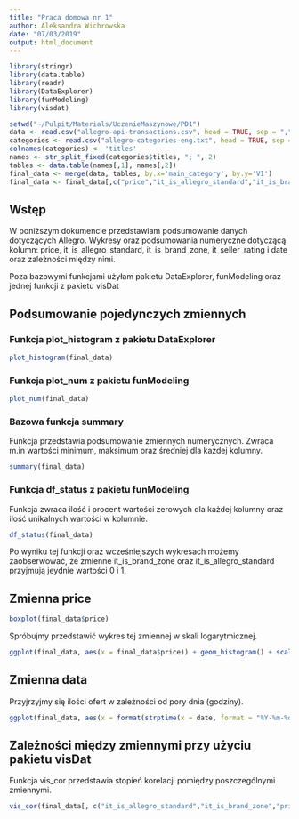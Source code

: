 ```yaml
---
title: "Praca domowa nr 1"
author: Aleksandra Wichrowska
date: "07/03/2019"
output: html_document
---
```


```r
library(stringr)
library(data.table)
library(readr)
library(DataExplorer)
library(funModeling)
library(visdat)

setwd("~/Pulpit/Materials/UczenieMaszynowe/PD1")
data <- read.csv("allegro-api-transactions.csv", head = TRUE, sep = ",")
categories <- read.csv("allegro-categories-eng.txt", head = TRUE, sep = "\t")
colnames(categories) <- 'titles'
names <- str_split_fixed(categories$titles, "; ", 2)
tables <- data.table(names[,1], names[,2])
final_data <- merge(data, tables, by.x='main_category', by.y='V1')
final_data <- final_data[,c("price","it_is_allegro_standard","it_is_brand_zone","it_seller_rating", "date" )]
```

## Wstęp

W poniższym dokumencie przedstawiam podsumowanie danych dotyczących Allegro. 
Wykresy oraz podsumowania numeryczne dotyczącą kolumn: price, it_is_allegro_standard, it_is_brand_zone, it_seller_rating i date oraz zależności między nimi.

Poza bazowymi funkcjami użyłam pakietu DataExplorer, funModeling oraz jednej funkcji z pakietu visDat

## Podsumowanie pojedynczych zmiennych

### Funkcja plot_histogram z pakietu DataExplorer

```r
plot_histogram(final_data)
```

### Funkcja plot_num z pakietu funModeling

```r
plot_num(final_data)
```

### Bazowa funkcja summary

Funkcja przedstawia podsumowanie zmiennych numerycznych. 
Zwraca m.in wartości minimum, maksimum oraz średniej dla każdej kolumny.

```r
summary(final_data)
```

### Funkcja df_status z pakietu funModeling

Funkcja zwraca ilość i procent wartości zerowych dla każdej kolumny oraz ilość unikalnych wartości w kolumnie.

```r
df_status(final_data)
```

Po wyniku tej funkcji oraz wcześniejszych wykresach możemy zaobserwować, że zmienne it_is_brand_zone oraz it_is_allegro_standard przyjmują jeydnie wartości 0 i 1.

## Zmienna price

```r
boxplot(final_data$price)
```

Spróbujmy przedstawić wykres tej zmiennej w skali logarytmicznej.

```r
ggplot(final_data, aes(x = final_data$price)) + geom_histogram() + scale_y_log10() + labs(x="Price", y = "Log(count)", title= "Price")
```

## Zmienna data

Przyjrzyjmy się ilości ofert w zależności od pory dnia (godziny).
```r
ggplot(final_data, aes(x = format(strptime(x = date, format = "%Y-%m-%d %H:%M:%S"), format = "%H"))) + geom_histogram(stat = "count") + labs(x="Time (hour)", y = "Count",title= "")
```

## Zależności między zmiennymi przy użyciu pakietu visDat

Funkcja vis_cor przedstawia stopień korelacji pomiędzy poszczególnymi zmiennymi.

```r
vis_cor(final_data[, c("it_is_allegro_standard","it_is_brand_zone","price","it_seller_rating")])
```


